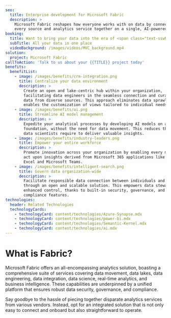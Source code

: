 ```yaml
---
seo:
  title: Enterprise development for Microsoft Fabric
  description: >
    Microsoft Fabric reshapes how everyone works with on data by connecting
    every source and analytics service together on a single, AI-powered platform
booking:
  title: Want to bring your data into the era of <span class="text-sswRed">AI</span>?
  subTitle: All your data in one place
  videoBackground: /images/videos/MVC_background.mp4
solution:
  project: Microsoft Fabric
callToAction: 'Talk to us about your {{TITLE}} project today'
benefits:
  benefitList:
    - image: /images/benefits/crm-integration.png
      title: Centralize your data environment
      description: >
        Create an open and lake-centric hub within your organization,
        facilitating data engineers in the seamless connection and curation of
        data from diverse sources. This approach eliminates data sprawl and
        enables the customization of views tailored to individual needs
    - image: /images/benefits/ai.png
      title: Streamline AI model management
      description: >
        Expedite your analytical processes by developing AI models on a unified
        foundation, without the need for data movement. This reduces the time
        data scientists require to deliver valuable insights.
    - image: /images/benefits/industry-leaders.png
      title: Empower your entire workforce
      description: >
        Promote innovation across your organization by enabling every member to
        act upon insights derived from Microsoft 365 applications like Microsoft
        Excel and Microsoft Teams.
    - image: /images/benefits/intelligent-search.png
      title: Govern data organization-wide
      description: >
        Facilitate responsible data connection between individuals and data
        through an open and scalable solution. This empowers data stewards with
        enhanced control, thanks to built-in security, governance, and
        compliance features.
technologies:
  header: Related Technologies
  technologyCards:
    - technologyCard: content/technologies/Azure-Synapse.mdx
    - technologyCard: content/technologies/power-bi.mdx
    - technologyCard: content/technologies/Semantic-Kernel.mdx
    - technologyCard: content/technologies/ai.mdx
---
```


# What is Fabric?

<VideoEmbed url="https://youtu.be/X_c7gLfJz_Q?si=RCYG0uUv27Fx5bfE" caption="Video: Microsoft Fabric: Satya Nadella at Microsoft Build 2023 (1 min)" />

Microsoft Fabric offers an all-encompassing analytics solution, boasting a comprehensive suite of services covering data movement, data lakes, data engineering, data integration, data science, real-time analytics, and business intelligence. These capabilities are underpinned by a unified platform that ensures robust data security, governance, and compliance.

Say goodbye to the hassle of piecing together disparate analytics services from various vendors. Instead, opt for an integrated solution that is not only easy to connect and onboard but also straightforward to operate.
